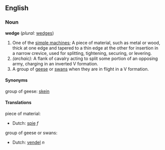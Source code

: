 ==English==

=== Noun ===
'''wedge'''  (''plural:'' [[wedges]])
{{wikipedia}}
# One of the [[simple machine]]s; A piece of material, such as metal or wood, thick at one edge and tapered to a thin edge at the other for insertion in a narrow crevice, used for splitting, tightening, securing, or levering.
#''(archaic):'' A flank of cavalry acting to split some portion of an opposing army, charging in an inverted V formation.
# A group of [[goose|geese]] or [[swan]]s when they are in flight in a V formation.

==== Synonyms ====
group of geese: [[skein]]

==== Translations ====
piece of material:
*Dutch: [[spie]] ''f''

group of geese or swans:
*Dutch: [[vendel]] ''n''